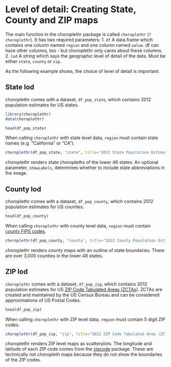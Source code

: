 <!--
  %\VignetteEngine{knitr}
%\VignetteIndexEntry{Level of detail: Creating State, County and ZIP maps}
-->

Level of detail: Creating State, County and ZIP maps
========================================================

The main function in the choroplethr package is called `choroplethr` (`?choroplethr`). It has two required parameters: 
  1. `df` A data.frame which contains one column named `region` and one column named `value`.  df can have other columns, too - but choroplethr only cares about these columns.  
  2. `lod` A string which says the geographic level of detail of the data.  Must be either `state`, `county` or `zip`.
 
As the following example shows, the choice of level of detail is important.
  
## State lod

choroplethr comes with a dataset, `df_pop_state`, which contains 2012 population estimates for US states.
```r
library(choroplethr)
data(choroplethr)

head(df_pop_state)
```

When calling `choroplethr` with state level data, `region` must contain state names (e.g. "California" or "CA").

```r
choroplethr(df_pop_state, "state", title="2012 State Population Estimates")
```

choroplethr renders state choropleths of the lower 48 states.  An optional parameter, `showLabels`, determines whether to include state abbreviations in the image.

## County lod

choroplethr comes with a dataset, `df_pop_county`, which contains 2012 population estimates for US counties.
```r
head(df_pop_county)
```

When calling `choroplethr` with county level data, `region` must contain [county FIPS codes](http://en.wikipedia.org/wiki/FIPS_county_code).

```r
choroplethr(df_pop_county, "county", title="2012 County Population Estimates")
```

choroplethr renders county maps with an outline of state boundaries.  There are over 3,000 counties in the lower 48 states.  

## ZIP lod

`choroplethr` comes with a dataset, `df_pop_zip`, which contains 2012 population estimates for US [ZIP Code Tabulated Areas (ZCTAs)](https://www.census.gov/geo/reference/zctas.html).  ZCTAs are created and maintained by the US Census Bureau and can be considered approximations of US Postal Codes.

```r
head(df_pop_zip)
```

When calling `choroplethr` with ZIP level data, `region` must contain 5 digit ZIP codes.

```r
choroplethr(df_pop_zip, "zip", title="2012 ZIP Code Tabulated Area (ZCTA) Population Estimates")
```

choroplethr renders ZIP level maps as scatterplots.  The longitude and latitude of each ZIP code comes from the [zipcode](http://cran.r-project.org/web/packages/zipcode/index.html) package.  These are technically not choropleth maps because they do not show the boundaries of the ZIP codes.  
